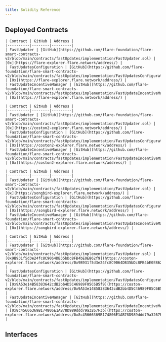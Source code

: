 ```yaml
---
title: Solidity Reference
---
```



## Deployed Contracts

<Tabs block>
  <TabItem value="flare" label="Flare Mainnet" default>

    | Contract | GitHub | Address |
    |----------|--------|---------|
    | FastUpdater | [GitHub](https://github.com/flare-foundation/flare-smart-contracts-v2/blob/main/contracts/fastUpdates/implementation/FastUpdater.sol) | [0x](https://flare-explorer.flare.network/address/) |
    | FastUpdatesConfiguration | [GitHub](https://github.com/flare-foundation/flare-smart-contracts-v2/blob/main/contracts/fastUpdates/implementation/FastUpdatesConfiguration.sol) | [0x](https://flare-explorer.flare.network/address/) |
    | FastUpdateIncentiveManager | [GitHub](https://github.com/flare-foundation/flare-smart-contracts-v2/blob/main/contracts/fastUpdates/implementation/FastUpdateIncentiveManager.sol) | [0x](https://flare-explorer.flare.network/address/) |

  </TabItem>
  <TabItem value="coston2" label="Flare Testnet Coston2">

    | Contract | GitHub | Address |
    |----------|--------|---------|
    | FastUpdater | [GitHub](https://github.com/flare-foundation/flare-smart-contracts-v2/blob/main/contracts/fastUpdates/implementation/FastUpdater.sol) | [0x](https://coston2-explorer.flare.network/address/) |
    | FastUpdatesConfiguration | [GitHub](https://github.com/flare-foundation/flare-smart-contracts-v2/blob/main/contracts/fastUpdates/implementation/FastUpdatesConfiguration.sol) | [0x](https://coston2-explorer.flare.network/address/) |
    | FastUpdateIncentiveManager | [GitHub](https://github.com/flare-foundation/flare-smart-contracts-v2/blob/main/contracts/fastUpdates/implementation/FastUpdateIncentiveManager.sol) | [0x](https://coston2-explorer.flare.network/address/) |

  </TabItem>
    <TabItem value="songbird" label="Songbird Canary-Network">

    | Contract | GitHub | Address |
    |----------|--------|---------|
    | FastUpdater | [GitHub](https://github.com/flare-foundation/flare-smart-contracts-v2/blob/main/contracts/fastUpdates/implementation/FastUpdater.sol) | [0x](https://songbird-explorer.flare.network/address/) |
    | FastUpdatesConfiguration | [GitHub](https://github.com/flare-foundation/flare-smart-contracts-v2/blob/main/contracts/fastUpdates/implementation/FastUpdatesConfiguration.sol) | [0x](https://songbird-explorer.flare.network/address/) |
    | FastUpdateIncentiveManager | [GitHub](https://github.com/flare-foundation/flare-smart-contracts-v2/blob/main/contracts/fastUpdates/implementation/FastUpdateIncentiveManager.sol) | [0x](https://songbird-explorer.flare.network/address/) |

  </TabItem>
  <TabItem value="coston" label="Songbird Testnet Coston">

    | Contract | GitHub | Address |
    |----------|--------|---------|
    | FastUpdater | [GitHub](https://github.com/flare-foundation/flare-smart-contracts-v2/blob/main/contracts/fastUpdates/implementation/FastUpdater.sol) | [0x9B931f5d3e24fc8C9064DB35bDc8FB4bE0E862f9](https://coston-explorer.flare.network/address/0x9B931f5d3e24fc8C9064DB35bDc8FB4bE0E862f9) |
    | FastUpdatesConfiguration | [GitHub](https://github.com/flare-foundation/flare-smart-contracts-v2/blob/main/contracts/fastUpdates/implementation/FastUpdatesConfiguration.sol) | [0x9A53e14B58383642cdB2bb4D5C46989F05C6B5f9](https://coston-explorer.flare.network/address/0x9A53e14B58383642cdB2bb4D5C46989F05C6B5f9) |
    | FastUpdateIncentiveManager | [GitHub](https://github.com/flare-foundation/flare-smart-contracts-v2/blob/main/contracts/fastUpdates/implementation/FastUpdateIncentiveManager.sol) | [0x8c45666369B174806E1AB78D989ddd79a3267F3b](https://coston-explorer.flare.network/address/0x8c45666369B174806E1AB78D989ddd79a3267F3b) |

  </TabItem>

</Tabs>

## Interfaces


<DocCardList />
